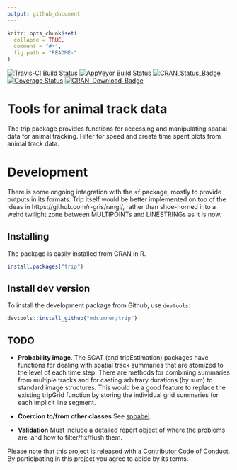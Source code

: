 ```yaml
---
output: github_document
---
```


<!-- README.md is generated from README.Rmd. Please edit that file -->

```r
knitr::opts_chunk$set(
  collapse = TRUE,
  comment = "#>",
  fig.path = "README-"
)
```


[![Travis-CI Build Status](https://travis-ci.org/Trackage/trip.svg?branch=master)](https://travis-ci.org/Trackage/trip)
[![AppVeyor Build Status](https://ci.appveyor.com/api/projects/status/github/mdsumner/trip?branch=master&svg=true)](https://ci.appveyor.com/project/mdsumner/trip)
[![CRAN_Status_Badge](http://www.r-pkg.org/badges/version/trip)](https://cran.r-project.org/package=trip)
[![Coverage Status](https://img.shields.io/codecov/c/github/Trackage/trip/master.svg)](https://codecov.io/github/Trackage/trip?branch=master)
[![CRAN\_Download\_Badge](http://cranlogs.r-pkg.org/badges/trip)](https://cran.r-project.org/package=trip)

# Tools for animal track data

The trip package provides functions for accessing and manipulating
spatial data for animal tracking.  Filter for speed and create time
spent plots from animal track data.

# Development

There is some ongoing integration with the `sf` package, mostly to provide outputs in its
formats. Trip itself would be better implemented on top of the ideas in https://github.com/r-gris/rangl/, rather than shoe-horned into a weird twilight zone between MULTIPOINTs and LINESTRINGs as it is now. 

## Installing

The package is easily installed from CRAN in R. 

```R
install.packages("trip")
```

## Install dev version

To install the development package from Github, use `devtools`: 

```R
devtools::install_github("mdsumner/trip")
```



## TODO

- **Probability image**.  The SGAT (and tripEstimation) packages have
functions for dealing with spatial track summaries that are
atomized to the level of each time step. There are methods for combining summaries from
multiple tracks and for casting arbitrary durations (by sum) to standard image structures. This would be a good
feature to replace the existing tripGrid function by storing the 
individual grid summaries for each implicit line segment.

- **Coercion to/from other classes** See [spbabel](https://github.com/mdsumner/spbabel). 

- **Validation** Must include a detailed report object of where the problems are, and how to filter/fix/flush them. 
 
Please note that this project is released with a [Contributor Code of Conduct](CONDUCT.md). By participating in this project you agree to abide by its terms.
